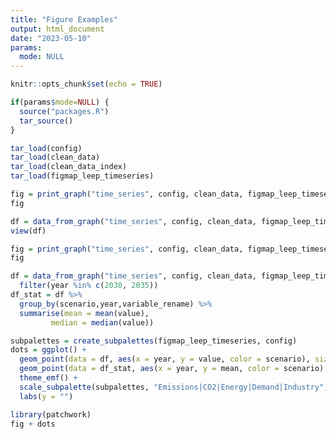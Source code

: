```yaml
---
title: "Figure Examples"
output: html_document
date: "2023-05-10"
params:
  mode: NULL
---
```


```r
knitr::opts_chunk$set(echo = TRUE)
```

```r
if(params$mode=NULL) {
  source("packages.R")
  tar_source()
}
```

```r
tar_load(config)
tar_load(clean_data)
tar_load(clean_data_index)
tar_load(figmap_leep_timeseries)
```

```r
fig = print_graph("time_series", config, clean_data, figmap_leep_timeseries, 1, "United States")
fig

df = data_from_graph("time_series", config, clean_data, figmap_leep_timeseries, 1, "United States")
view(df)
```

```r
fig = print_graph("time_series", config, clean_data, figmap_leep_timeseries, 5, "United States")
fig

df = data_from_graph("time_series", config, clean_data, figmap_leep_timeseries, 5, "United States") %>%
  filter(year %in% c(2030, 2035))
df_stat = df %>%
  group_by(scenario,year,variable_rename) %>%
  summarise(mean = mean(value),
         median = median(value))

subpalettes = create_subpalettes(figmap_leep_timeseries, config)
dots = ggplot() +
  geom_point(data = df, aes(x = year, y = value, color = scenario), size = 1) +
  geom_point(data = df_stat, aes(x = year, y = mean, color = scenario), size = 2, shape = 8) +
  theme_emf() +
  scale_subpalette(subpalettes, "Emissions|CO2|Energy|Demand|Industry") +
  labs(y = "")

library(patchwork)
fig + dots

```
